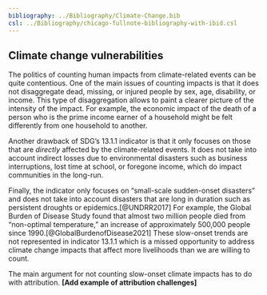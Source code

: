 ```yaml
---
bibliography: ../Bibliography/Climate-Change.bib
csl: ../Bibliography/chicago-fullnote-bibliography-with-ibid.csl
---
```


## Climate change vulnerabilities

The politics of counting human impacts from climate-related events can be quite contentious. One of the main issues of counting impacts is that it does not disaggregate dead, missing, or injured people by sex, age, disability, or income. This type of disaggregation allows to paint a clearer picture of the intensity of the impact. For example, the economic impact of the death of a person who is the prime income earner of a household might be felt differently from one household to another.

Another drawback of SDG's 13.1.1 indicator is that it only focuses on those that are *directly* affected by the climate-related events. It does not take into account indirect losses due to environmental disasters such as business interruptions, lost time at school, or foregone income, which do impact communities in the long-run.

Finally, the indicator only focuses on "small-scale sudden-onset disasters" and does not take into account disasters that are long in duration such as persistent droughts or epidemics.[@UNDRR2017] For example, the Global Burden of Disease Study found that almost two million people died from "non-optimal temperature," an increase of approximately 500,000 people since 1990.[@GlobalBurdenofDisease2021] These slow-onset trends are not represented in indicator 13.1.1 which is a missed opportunity to address climate change impacts that affect more livelihoods than we are willing to count.

The main argument for not counting slow-onset climate impacts has to do with attribution. __[Add example of attribution challenges]__
